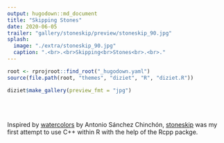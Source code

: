 ```yaml
---
output: hugodown::md_document
title: "Skipping Stones"
date: 2020-06-05
trailer: "gallery/stoneskip/preview/stoneskip_90.jpg"
splash:
  image: "./extra/stoneskip_90.jpg"
  caption: ".<br>.<br>Skipping<br>Stones<br>.<br>."
---
```


<style>
.splash-caption-tweak{
 color: #461212;
 font-size: 150%;
 font-weight: 700;
 letter-spacing: 10px;
}
</style>

```r
root <- rprojroot::find_root("_hugodown.yaml")
source(file.path(root, "themes", "diziet", "R", "diziet.R"))
```

<!--
> The animated figures stand<br>Adorning every public street<br>And seem to breathe in stone, or<br>move their marble feet.<br>(Pindar)
-->

```r
diziet$make_gallery(preview_fmt = "jpg")
```

<br><br>

Inspired by [watercolors](https://github.com/aschinchon/watercolors) by Antonio Sánchez Chinchón, [stoneskip](https://github.com/djnavarro/stoneskip) was my first attempt to use C++ within R with the help of the Rcpp packge. 
